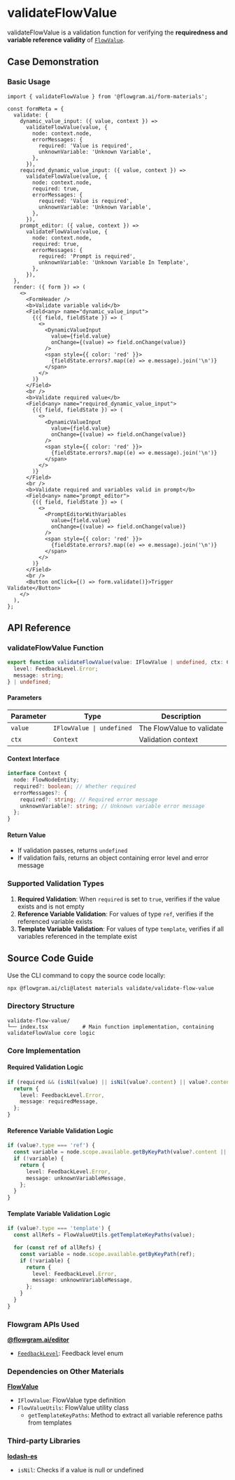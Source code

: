
# validateFlowValue

validateFlowValue is a validation function for verifying the **requiredness and variable reference validity** of [`FlowValue`](../common/flow-value).

## Case Demonstration

### Basic Usage

<BasicStory />

```tsx pure title="form-meta.tsx"
import { validateFlowValue } from '@flowgram.ai/form-materials';

const formMeta = {
  validate: {
    dynamic_value_input: ({ value, context }) =>
      validateFlowValue(value, {
        node: context.node,
        errorMessages: {
          required: 'Value is required',
          unknownVariable: 'Unknown Variable',
        },
      }),
    required_dynamic_value_input: ({ value, context }) =>
      validateFlowValue(value, {
        node: context.node,
        required: true,
        errorMessages: {
          required: 'Value is required',
          unknownVariable: 'Unknown Variable',
        },
      }),
    prompt_editor: ({ value, context }) =>
      validateFlowValue(value, {
        node: context.node,
        required: true,
        errorMessages: {
          required: 'Prompt is required',
          unknownVariable: 'Unknown Variable In Template',
        },
      }),
  },
  render: ({ form }) => (
    <>
      <FormHeader />
      <b>Validate variable valid</b>
      <Field<any> name="dynamic_value_input">
        {({ field, fieldState }) => (
          <>
            <DynamicValueInput
              value={field.value}
              onChange={(value) => field.onChange(value)}
            />
            <span style={{ color: 'red' }}>
              {fieldState.errors?.map((e) => e.message).join('\n')}
            </span>
          </>
        )}
      </Field>
      <br />
      <b>Validate required value</b>
      <Field<any> name="required_dynamic_value_input">
        {({ field, fieldState }) => (
          <>
            <DynamicValueInput
              value={field.value}
              onChange={(value) => field.onChange(value)}
            />
            <span style={{ color: 'red' }}>
              {fieldState.errors?.map((e) => e.message).join('\n')}
            </span>
          </>
        )}
      </Field>
      <br />
      <b>Validate required and variables valid in prompt</b>
      <Field<any> name="prompt_editor">
        {({ field, fieldState }) => (
          <>
            <PromptEditorWithVariables
              value={field.value}
              onChange={(value) => field.onChange(value)}
            />
            <span style={{ color: 'red' }}>
              {fieldState.errors?.map((e) => e.message).join('\n')}
            </span>
          </>
        )}
      </Field>
      <br />
      <Button onClick={() => form.validate()}>Trigger Validate</Button>
    </>
  ),
};
```

## API Reference

### validateFlowValue Function

```typescript
export function validateFlowValue(value: IFlowValue | undefined, ctx: Context): {
  level: FeedbackLevel.Error;
  message: string;
} | undefined;
```

#### Parameters

| Parameter | Type | Description |
|-----------|------|-------------|
| `value` | `IFlowValue \| undefined` | The FlowValue to validate |
| `ctx` | `Context` | Validation context |

#### Context Interface

```typescript
interface Context {
  node: FlowNodeEntity;
  required?: boolean; // Whether required
  errorMessages?: {
    required?: string; // Required error message
    unknownVariable?: string; // Unknown variable error message
  };
}
```

#### Return Value

- If validation passes, returns `undefined`
- If validation fails, returns an object containing error level and error message

### Supported Validation Types

1. **Required Validation**: When `required` is set to `true`, verifies if the value exists and is not empty
2. **Reference Variable Validation**: For values of type `ref`, verifies if the referenced variable exists
3. **Template Variable Validation**: For values of type `template`, verifies if all variables referenced in the template exist

## Source Code Guide

<SourceCode
  href="https://github.com/bytedance/flowgram.ai/tree/main/packages/materials/form-materials/src/validate/validate-flow-value/index.ts"
/>

Use the CLI command to copy the source code locally:

```bash
npx @flowgram.ai/cli@latest materials validate/validate-flow-value
```

### Directory Structure

```
validate-flow-value/
└── index.tsx           # Main function implementation, containing validateFlowValue core logic
```

### Core Implementation

#### Required Validation Logic

```typescript
if (required && (isNil(value) || isNil(value?.content) || value?.content === '')) {
  return {
    level: FeedbackLevel.Error,
    message: requiredMessage,
  };
}
```

#### Reference Variable Validation Logic

```typescript
if (value?.type === 'ref') {
  const variable = node.scope.available.getByKeyPath(value?.content || []);
  if (!variable) {
    return {
      level: FeedbackLevel.Error,
      message: unknownVariableMessage,
    };
  }
}
```

#### Template Variable Validation Logic

```typescript
if (value?.type === 'template') {
  const allRefs = FlowValueUtils.getTemplateKeyPaths(value);

  for (const ref of allRefs) {
    const variable = node.scope.available.getByKeyPath(ref);
    if (!variable) {
      return {
        level: FeedbackLevel.Error,
        message: unknownVariableMessage,
      };
    }
  }
}
```

### Flowgram APIs Used

[**@flowgram.ai/editor**](https://github.com/bytedance/flowgram.ai/tree/main/packages/client/editor)
- [`FeedbackLevel`](https://flowgram.ai/auto-docs/editor/enums/FeedbackLevel): Feedback level enum

### Dependencies on Other Materials

[**FlowValue**](../common/flow-value)
- `IFlowValue`: FlowValue type definition
- `FlowValueUtils`: FlowValue utility class
  - `getTemplateKeyPaths`: Method to extract all variable reference paths from templates

### Third-party Libraries

[**lodash-es**](https://lodash.com/)
- `isNil`: Checks if a value is null or undefined
